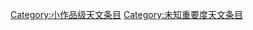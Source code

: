 {{categoryTOC}}
{{empty category}}

[[Category:小作品级天文条目|Category:小作品级天文条目]]
[[Category:未知重要度天文条目|Category:未知重要度天文条目]]